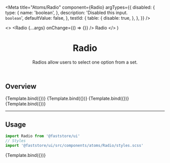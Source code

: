 

<Meta
  title="Atoms/Radio"
  component={Radio}
  argTypes={{
    disabled: {
      type: {
        name: 'boolean',
      },
      description: 'Disabled this input. <br/> `boolean`',
      defaultValue: false,
    },
    testId: {
      table: {
        disable: true,
      },
    },
  }}
/>

  <>
    <Radio {...args} onChange={() => {}} />
    <label htmlFor="radio-default">Radio</label>
  </>
)

<header>

# Radio

Radios allow users to select one option from a set.

</header>

## Overview

<Canvas>
  <Story
    name="overview-default-1"
    args={{
      id: 'overview-radio-default-1',
    }}
  >
    {Template.bind({})}
  </Story>
  <Story
    name="overview-default-2"
    args={{
      id: 'overview-radio-default-2',
      checked: true,
    }}
  >
    {Template.bind({})}
  </Story>
  <Story
    name="overview-default-3"
    args={{
      id: 'overview-radio-default-3',
      disabled: true,
    }}
  >
    {Template.bind({})}
  </Story>
  <Story
    name="overview-default-4"
    args={{
      id: 'overview-radio-default-4',
      disabled: true,
      checked: true,
    }}
  >
    {Template.bind({})}
  </Story>
</Canvas>

---

## Usage

```jsx
import Radio from '@faststore/ui'
// Styles
import '@faststore/ui/src/components/atoms/Radio/styles.scss'
```

<Canvas>
  <Story
    name="default"
    args={{
      id: 'radio-default',
    }}
  >
    {Template.bind({})}
  </Story>
</Canvas>

<ArgsTable story="default" />
